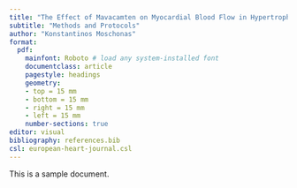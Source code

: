 ```yaml
---
title: "The Effect of Mavacamten on Myocardial Blood Flow in Hypertrophic Cardiomyopathy"
subtitle: "Methods and Protocols"
author: "Konstantinos Moschonas"
format:
  pdf:
    mainfont: Roboto # load any system-installed font
    documentclass: article
    pagestyle: headings
    geometry:
    - top = 15 mm
    - bottom = 15 mm
    - right = 15 mm
    - left = 15 mm 
    number-sections: true
editor: visual
bibliography: references.bib
csl: european-heart-journal.csl
---
```


This is a sample document. 